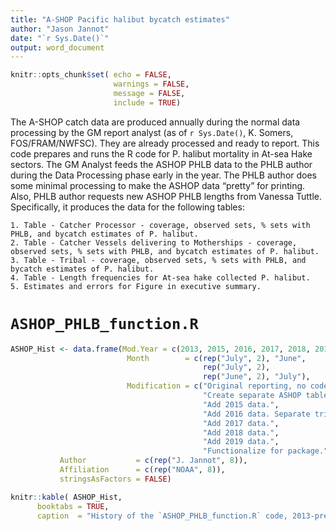 ```yaml
---
title: "A-SHOP Pacific halibut bycatch estimates"
author: "Jason Jannot"
date: "`r Sys.Date()`"
output: word_document
---
```


```r
knitr::opts_chunk$set( echo = FALSE,
                       warnings = FALSE,
                       message = FALSE,
                       include = TRUE)
```
The A-SHOP catch data are produced annually during the normal data processing by the GM report analyst (as of `r Sys.Date()`, K. Somers, FOS/FRAM/NWFSC).  They are already processed and ready to report. This code prepares and runs the R code for P. halibut mortality in At-sea Hake sectors. The GM Analyst feeds the ASHOP PHLB data to the PHLB author during the Data Processing phase early in the year.  The PHLB author does some minimal processing to make the ASHOP data "pretty" for printing. Also, PHLB author requests new ASHOP PHLB lengths from Vanessa Tuttle. Specifically, it produces the data for the following tables:    

    1. Table - Catcher Processor - coverage, observed sets, % sets with PHLB, and bycatch estimates of P. halibut.    
    2. Table - Catcher Vessels delivering to Motherships - coverage, observed sets, % sets with PHLB, and bycatch estimates of P. halibut.    
    3. Table - Tribal - coverage, observed sets, % sets with PHLB, and bycatch estimates of P. halibut.    
    4. Table - Length frequencies for At-sea hake collected P. halibut.    
    5. Estimates and errors for Figure in executive summary.

# `ASHOP_PHLB_function.R`

```r

ASHOP_Hist <- data.frame(Mod.Year = c(2013, 2015, 2016, 2017, 2018, 2019, rep(2020, 2)),
                          Month        = c(rep("July", 2), "June",
                                           rep("July", 2),
                                           rep("June", 2), "July"),
                          Modification = c("Original reporting, no code.",
                                           "Create separate ASHOP table - R code developed.  Add length frequencies as per IPHC request.", 
                                           "Add 2015 data.",
                                           "Add 2016 data. Separate tribal from non-tribal into different tables.",
                                           "Add 2017 data.",
                                           "Add 2018 data.",
                                           "Add 2019 data.",
                                           "Functionalize for package."),
           Author           = c(rep("J. Jannot", 8)),
           Affiliation      = c(rep("NOAA", 8)),
           stringsAsFactors = FALSE)

knitr::kable( ASHOP_Hist,
      booktabs = TRUE,
      caption  = "History of the `ASHOP_PHLB_function.R` code, 2013-present.")

```
